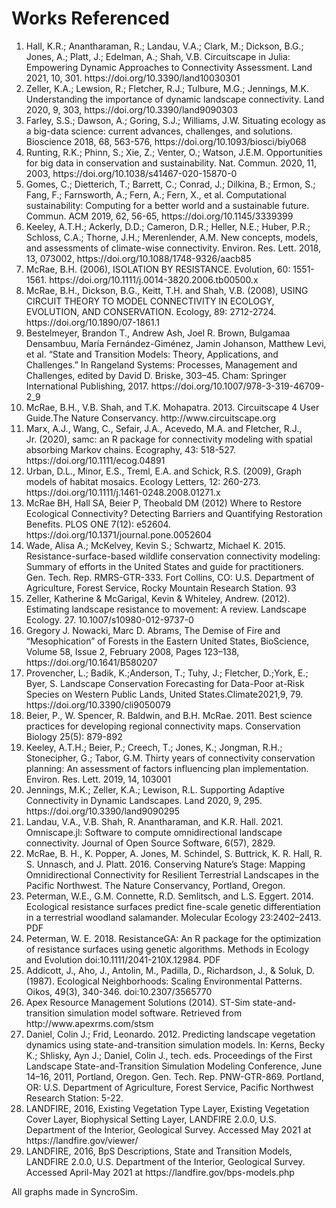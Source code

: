 # Works Referenced

1. Hall, K.R.; Anantharaman, R.; Landau, V.A.; Clark, M.; Dickson, B.G.; Jones, A.; Platt, J.; Edelman, A.; Shah, V.B. Circuitscape in Julia: Empowering Dynamic Approaches to Connectivity Assessment. Land 2021, 10, 301. https://doi.org/10.3390/land10030301 
2. Zeller, K.A.; Lewsion, R.; Fletcher, R.J.; Tulbure, M.G.; Jennings, M.K. Understanding the importance of dynamic landscape connectivity. Land 2020, 9, 303, https://doi.org/10.3390/land9090303
3. Farley, S.S.; Dawson, A.; Goring, S.J.; Williams, J.W. Situating ecology as a big-data science: current advances, challenges, and solutions. Bioscience 2018, 68, 563-576, https://doi.org/10.1093/biosci/biy068
4. Runting, R.K.; Phinn, S.; Xie, Z.; Venter, O.; Watson, J.E.M. Opportunities for big data in conservation and sustainability. Nat. Commun. 2020, 11, 2003, https://doi.org/10.1038/s41467-020-15870-0
5. Gomes, C.; Dietterich, T.; Barrett, C.; Conrad, J.; Dilkina, B.; Ermon, S.; Fang, F.; Farnsworth, A.; Fern, A.; Fern, X., et al. Computational sustainability: Computing for a better world and a sustainable future. Commun. ACM 2019, 62, 56-65, https://doi.org/10.1145/3339399
6. Keeley, A.T.H.; Ackerly, D.D.; Cameron, D.R.; Heller, N.E.; Huber, P.R.; Schloss, C.A.; Thorne, J.H.; Merenlender, A.M. New concepts, models, and assessments of climate-wise connectivity. Environ. Res. Lett. 2018, 13, 073002, https://doi.org/10.1088/1748-9326/aacb85
7. McRae, B.H. (2006), ISOLATION BY RESISTANCE. Evolution, 60: 1551-1561. https://doi.org/10.1111/j.0014-3820.2006.tb00500.x
8. McRae, B.H., Dickson, B.G., Keitt, T.H. and Shah, V.B. (2008), USING CIRCUIT THEORY TO MODEL CONNECTIVITY IN ECOLOGY, EVOLUTION, AND CONSERVATION. Ecology, 89: 2712-2724. https://doi.org/10.1890/07-1861.1
9. Bestelmeyer, Brandon T., Andrew Ash, Joel R. Brown, Bulgamaa Densambuu, María Fernández-Giménez, Jamin Johanson, Matthew Levi, et al. “State and Transition Models: Theory, Applications, and Challenges.” In Rangeland Systems: Processes, Management and Challenges, edited by David D. Briske, 303–45. Cham: Springer International Publishing, 2017. https://doi.org/10.1007/978-3-319-46709-2_9
10. McRae, B.H., V.B. Shah, and T.K. Mohapatra. 2013. Circuitscape 4 User Guide.The Nature Conservancy. http://www.circuitscape.org
11. Marx, A.J., Wang, C., Sefair, J.A., Acevedo, M.A. and Fletcher, R.J., Jr. (2020), samc: an R package for connectivity modeling with spatial absorbing Markov chains. Ecography, 43: 518-527. https://doi.org/10.1111/ecog.04891
12. Urban, D.L., Minor, E.S., Treml, E.A. and Schick, R.S. (2009), Graph models of habitat mosaics. Ecology Letters, 12: 260-273. https://doi.org/10.1111/j.1461-0248.2008.01271.x
13. McRae BH, Hall SA, Beier P, Theobald DM (2012) Where to Restore Ecological Connectivity? Detecting Barriers and Quantifying Restoration Benefits. PLOS ONE 7(12): e52604. https://doi.org/10.1371/journal.pone.0052604
14. Wade, Alisa A.; McKelvey, Kevin S.; Schwartz, Michael K. 2015. Resistance-surface-based wildlife conservation connectivity modeling: Summary of efforts in the United States and guide for practitioners. Gen. Tech. Rep. RMRS-GTR-333. Fort Collins, CO: U.S. Department of Agriculture, Forest Service, Rocky Mountain Research Station. 93
15. Zeller, Katherine & McGarigal, Kevin & Whiteley, Andrew. (2012). Estimating landscape resistance to movement: A review. Landscape Ecology. 27. 10.1007/s10980-012-9737-0
16. Gregory J. Nowacki, Marc D. Abrams, The Demise of Fire and “Mesophication” of Forests in the Eastern United States, BioScience, Volume 58, Issue 2, February 2008, Pages 123–138, https://doi.org/10.1641/B580207
17. Provencher, L.; Badik, K.;Anderson, T.; Tuhy, J.; Fletcher, D.;York, E.; Byer, S. Landscape Conservation Forecasting for Data-Poor at-Risk Species on Western Public Lands, United States.Climate2021,9, 79.  https://doi.org/10.3390/cli9050079
18. Beier, P., W. Spencer, R. Baldwin, and B.H. McRae. 2011. Best science practices for developing regional connectivity maps. Conservation Biology 25(5): 879-892
19. Keeley, A.T.H.; Beier, P.; Creech, T.; Jones, K.; Jongman, R.H.; Stonecipher, G.; Tabor, G.M. Thirty years of connectivity conservation planning: An assessment of factors influencing plan implementation. Environ. Res. Lett. 2019, 14, 103001
20. Jennings, M.K.; Zeller, K.A.; Lewison, R.L. Supporting Adaptive Connectivity in Dynamic Landscapes. Land 2020, 9, 295. https://doi.org/10.3390/land9090295 
21. Landau, V.A., V.B. Shah, R. Anantharaman, and K.R. Hall. 2021. Omniscape.jl: Software to compute omnidirectional landscape connectivity. Journal of Open Source Software, 6(57), 2829.
22. McRae, B. H., K. Popper, A. Jones, M. Schindel, S. Buttrick, K. R. Hall, R. S. Unnasch, and J. Platt. 2016. Conserving Nature’s Stage: Mapping Omnidirectional Connectivity for Resilient Terrestrial Landscapes in the Pacific Northwest. The Nature Conservancy, Portland, Oregon.
23. Peterman, W.E., G.M. Connette, R.D. Semlitsch, and L.S. Eggert. 2014. Ecological resistance surfaces predict fine-scale genetic differentiation in a terrestrial woodland salamander. Molecular Ecology 23:2402–2413. PDF
24. Peterman, W. E. 2018. ResistanceGA: An R package for the optimization of resistance surfaces using genetic algorithms. Methods in Ecology and Evolution doi:10.1111/2041-210X.12984. PDF
25. Addicott, J., Aho, J., Antolin, M., Padilla, D., Richardson, J., & Soluk, D. (1987). Ecological Neighborhoods: Scaling Environmental Patterns. Oikos, 49(3), 340-346. doi:10.2307/3565770
26. Apex Resource Management Solutions (2014). ST-Sim state-and-transition simulation model software. Retrieved from http://www.apexrms.com/stsm
27. Daniel, Colin J.; Frid, Leonardo. 2012. Predicting landscape vegetation dynamics using state-and-transition simulation models. In: Kerns, Becky K.; Shlisky, Ayn J.; Daniel, Colin J., tech. eds. Proceedings of the First Landscape State-and-Transition Simulation Modeling Conference, June 14–16, 2011, Portland, Oregon. Gen. Tech. Rep. PNW-GTR-869. Portland, OR: U.S. Department of Agriculture, Forest Service, Pacific Northwest Research Station: 5-22.
28. LANDFIRE, 2016, Existing Vegetation Type Layer, Existing Vegetation Cover Layer, Biophysical Setting Layer, LANDFIRE 2.0.0, U.S. Department of the Interior, Geological Survey. Accessed May 2021 at https://landfire.gov/viewer/
29. LANDFIRE, 2016, BpS Descriptions, State and Transition Models, LANDFIRE 2.0.0, U.S. Department of the Interior, Geological Survey. Accessed April-May 2021 at https://landfire.gov/bps-models.php

All graphs made in SyncroSim.